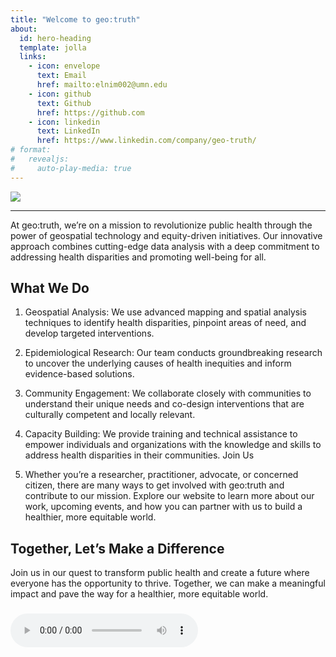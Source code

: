 ```yaml
---
title: "Welcome to geo:truth"
about:
  id: hero-heading
  template: jolla
  links:
    - icon: envelope
      text: Email
      href: mailto:elnim002@umn.edu
    - icon: github
      text: Github
      href: https://github.com
    - icon: linkedin
      text: LinkedIn
      href: https://www.linkedin.com/company/geo-truth/
# format: 
#   revealjs:
#     auto-play-media: true
---
```


::: {#hero-heading}
:::

![](images/g.gif){fig-align="center"}

------------------------------------------------------------------------

At geo:truth, we're on a mission to revolutionize public health through the power of geospatial technology and equity-driven initiatives. Our innovative approach combines cutting-edge data analysis with a deep commitment to addressing health disparities and promoting well-being for all.

## What We Do

1.  Geospatial Analysis: We use advanced mapping and spatial analysis techniques to identify health disparities, pinpoint areas of need, and develop targeted interventions.

2.  Epidemiological Research: Our team conducts groundbreaking research to uncover the underlying causes of health inequities and inform evidence-based solutions.

3.  Community Engagement: We collaborate closely with communities to understand their unique needs and co-design interventions that are culturally competent and locally relevant.

4.  Capacity Building: We provide training and technical assistance to empower individuals and organizations with the knowledge and skills to address health disparities in their communities. Join Us

5.  Whether you're a researcher, practitioner, advocate, or concerned citizen, there are many ways to get involved with geo:truth and contribute to our mission. Explore our website to learn more about our work, upcoming events, and how you can partner with us to build a healthier, more equitable world.

## Together, Let's Make a Difference

Join us in our quest to transform public health and create a future where everyone has the opportunity to thrive. Together, we can make a meaningful impact and pave the way for a healthier, more equitable world.

### 

<audio controls autoplay loop>

<source src="videoendsky.mp4" type="audio/mpeg">

Your browser does not support the audio tag.</audio>
